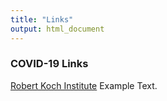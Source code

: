 ```yaml
---
title: "Links"
output: html_document
---
```


### COVID-19 Links

[Robert Koch Institute](https://www.rki.de/EN/Home/homepage_node.html) Example Text.

